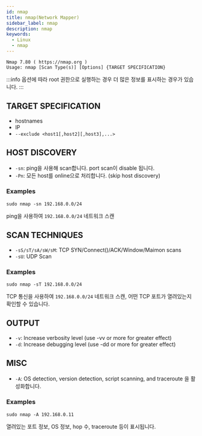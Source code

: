 ```yaml
---
id: nmap
title: nmap(Network Mapper)
sidebar_label: nmap
description: nmap
keywords:
  - Linux
  - nmap
---
```


```shell
Nmap 7.80 ( https://nmap.org )
Usage: nmap [Scan Type(s)] [Options] {TARGET SPECIFICATION}
```

:::info
옵션에 따라 root 권한으로 실행하는 경우 더 많은 정보를 표시하는 경우가 있습니다.
:::

## TARGET SPECIFICATION

- hostnames
- IP
- `--exclude <host1[,host2][,host3],...>`

## HOST DISCOVERY

- `-sn`: ping을 사용해 scan합니다. port scan이 disable 됩니다.
- `-Pn`: 모든 host를 online으로 처리합니다. (skip host discovery)

### Examples

```shell
sudo nmap -sn 192.168.0.0/24
```

ping을 사용하여 `192.168.0.0/24` 네트워크 스캔

## SCAN TECHNIQUES

- `-sS/sT/sA/sW/sM`: TCP SYN/Connect()/ACK/Window/Maimon scans
- `-sU`: UDP Scan

### Examples

```shell
sudo nmap -sT 192.168.0.0/24
```

TCP 통신을 사용하여 `192.168.0.0/24` 네트워크 스캔, 어떤 TCP 포트가 열려있는지 확인할 수 있습니다.

## OUTPUT

- `-v`: Increase verbosity level (use -vv or more for greater effect)
- `-d`: Increase debugging level (use -dd or more for greater effect)

## MISC

- `-A`: OS detection, version detection, script scanning, and traceroute 을 활성화합니다.

### Examples

```shell
sudo nmap -A 192.168.0.11
```

열려있는 포트 정보, OS 정보, hop 수, traceroute 등이 표시됩니다.
